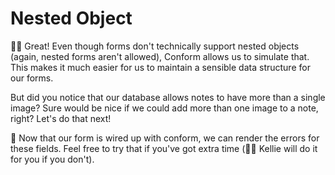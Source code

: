 # Nested Object

👨‍💼 Great! Even though forms don't technically support nested objects (again,
nested forms aren't allowed), Conform allows us to simulate that. This makes it
much easier for us to maintain a sensible data structure for our forms.

But did you notice that our database allows notes to have more than a single
image? Sure would be nice if we could add more than one image to a note, right?
Let's do that next!

💯 Now that our form is wired up with conform, we can render the errors for
these fields. Feel free to try that if you've got extra time (🧝‍♂️ Kellie will
do it for you if you don't).
